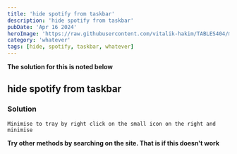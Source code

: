 ```yaml
---
title: 'hide spotify from taskbar'
description: 'hide spotify from taskbar'
pubDate: 'Apr 16 2024'
heroImage: 'https://raw.githubusercontent.com/vitalik-hakim/TABLES404/main/error_b/misc.png'
category: 'whatever'
tags: [hide, spotify, taskbar, whatever]
---
```


**The solution for this is noted below**

## hide spotify from taskbar

### Solution

```whatever
Minimise to tray by right click on the small icon on the right and minimise
```

**Try other methods by searching on the site. That is if this doesn't work**
